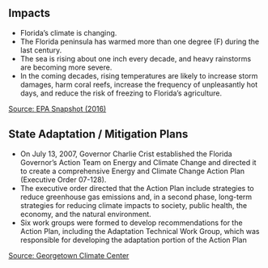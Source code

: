 ## Impacts

- Florida's climate is changing. 
- The Florida peninsula has warmed more than one degree (F) during the last century. 
- The sea is rising about one inch every decade, and heavy rainstorms are becoming more severe. 
- In the coming decades, rising temperatures are likely to increase storm damages, harm coral reefs,
increase the frequency of unpleasantly hot days, and reduce the risk of freezing to Florida's agriculture.
    
[Source: EPA Snapshot (2016)](https://19january2017snapshot.epa.gov/sites/production/files/2016-09/documents/climate-change-fl.pdf)

## State Adaptation / Mitigation Plans

- On July 13, 2007, Governor Charlie Crist established the Florida Governor’s Action Team on Energy and Climate Change and directed it to create a comprehensive Energy and Climate Change Action Plan (Executive Order 07-128). 
- The executive order directed that the Action Plan include strategies to reduce greenhouse gas emissions and, in a second phase, long-term strategies for reducing climate impacts to society, public health, the economy, and the natural environment. 
- Six work groups were formed to develop recommendations for the Action Plan, including the Adaptation Technical Work Group, which was responsible for developing the adaptation portion of the Action Plan

[Source: Georgetown Climate Center](https://www.georgetownclimate.org/adaptation/state-information/florida/overview.html)